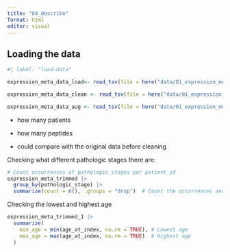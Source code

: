 ```yaml
---
title: "04_describe"
format: html
editor: visual
---
```


## Loading the data 

```r
#| label: "load-data" 

expression_meta_data_load<- read_tsv(file = here("data/01_expression_meta_data_load.tsv.gz"))

expression_meta_data_clean <- read_tsv(file = here("data/01_expression_meta_data_clean.tsv.gz"))

expression_meta_data_aug <- read_tsv(file = here("data/01_expression_meta_data_aug.tsv.gz"))


```

-   how many patients

-   how many peptides

-   could compare with the original data before cleaning

Checking what different pathologic stages there are:

```r
# Count occurrences of pathologic_stages per patient_id
expression_meta_trimmed |> 
  group_by(pathologic_stage) |> 
  summarize(count = n(), .groups = "drop")  # Count the occurrences and ungroup
```

Checking the lowest and highest age

```r
expression_meta_trimmed_1 |> 
  summarize(
    min_age = min(age_at_index, na.rm = TRUE), # Lowest age
    max_age = max(age_at_index, na.rm = TRUE)  # Highest age
  )
```
